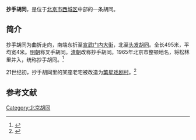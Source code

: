 {{Coord|39.9016908|116.3730891|type:landmark_region:CN-11_source:GoogleMaps|display=title}}
'''抄手胡同'''，是位于[[北京市|北京市]][[西城区|西城区]]中部的一条胡同。

==简介==
抄手胡同为曲折走向，南端东折至[[宣武门内大街|宣武门内大街]]，北至[[头发胡同|头发胡同]]。全长495米，平均宽4米。[[明朝|明朝]]称叉手胡同。[[清朝|清朝]]改称抄手胡同。1965年北京市整顿地名，将松林里并入，统称抄手胡同。<ref>{{Cite web |url=http://www.bjdclib.com/subdb/laneculture/lane/200907/t20090702_3959.html |title=抄手胡同，东华流韵，2009-07-02 |access-date=2015-03-08 |archive-date=2016-03-04 |archive-url=https://web.archive.org/web/20160304125321/http://www.bjdclib.com/subdb/laneculture/lane/200907/t20090702_3959.html |dead-url=no }}</ref>

21世纪初，抄手胡同里的某座老宅被改造为[[繁星戏剧村|繁星戏剧村]]。<ref>{{Cite web |url=http://www.bjdclib.com/dclib/subjectdb/dhly/newsphoto/201006/t20100612_33485.html |title=夏季出游指南：北京小剧场 深藏在胡同中的隐士，东华流韵，2010-06-12 |access-date=2015-03-08 |archive-date=2016-03-04 |archive-url=https://web.archive.org/web/20160304131427/http://www.bjdclib.com/dclib/subjectdb/dhly/newsphoto/201006/t20100612_33485.html |dead-url=no }}</ref>

==参考文献==
{{reflist}}

[[Category:北京胡同|Category:北京胡同]]